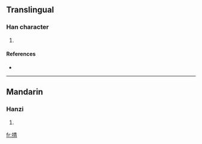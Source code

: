 ==Translingual==

===Han character===
{{Han char|rn=64|rad=手|as=08|sn=11|four=5502<sub>7</sub>|canj=手手一月 (QQMB)}}

# {{defn|Han|sort=手08}}

====References====
* {{Han ref|kx=0436.160|dkj=12239|dj=0786.020|hdz=31890.090|uh=6385|ud=25477|bh=D5A2|bd=54690}}

----

==Mandarin==

===Hanzi===
{{cmn-hanzi|pin=[[duō]] ([[duo1]]), [[qìng]] ([[qing4]])|wg=to<sup>1</sup>, ch'ing<sup>4</sup>}}

# {{defn|Mandarin|sort=手08}}

[[fr:掅]]
